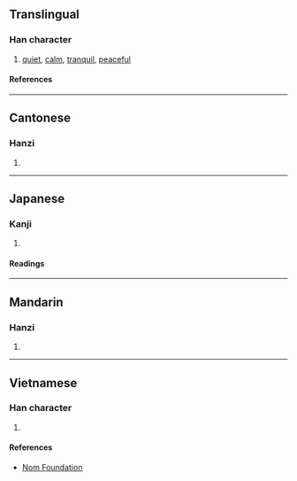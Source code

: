 {{character info/new}}
==Translingual==

===Han character===
{{Han char|rn=61|rad=心|as=04|sn=7|four=98032|canj=PCI|ids=⿰忄公}}

# [[quiet]], [[calm]], [[tranquil]], [[peaceful]]

====References====
{{Han ref|kx=0377.270|dkj=10367|dj=0705.140|hdz=42277.130|uh=5FEA}}

----

==Cantonese==

===Hanzi===
{{yue-hanzi|jyut=[[sung1]], [[zung1]]|y=sung1, jung1}}

# {{defn|lang=yue|sort=心04}}

----

==Japanese==

===Kanji===
{{ja-kanji|grade=|rs=心04}}

# {{defn|lang=ja|sort=心04}}

====Readings====
{{ja-readings
|on=しょう, しゅ
|kun=おどろく
}}

----

==Mandarin==

===Hanzi===
{{cmn-hanzi|pin=[[sōng]] ([[song1]]), [[zhōng]] ([[zhong1]])|wg=sung<sup>1</sup>, chung<sup>1</sup>}}

# {{defn|lang=cmn|sort=心04}}

----

==Vietnamese==

===Han character===
{{vi-readings|rs=心04|reading=tùng}}

# {{defn|lang=vi|sort=心04}}

====References====
* [http://nomfoundation.org/common/nom_details.php?codepoint=5fea Nom Foundation]
